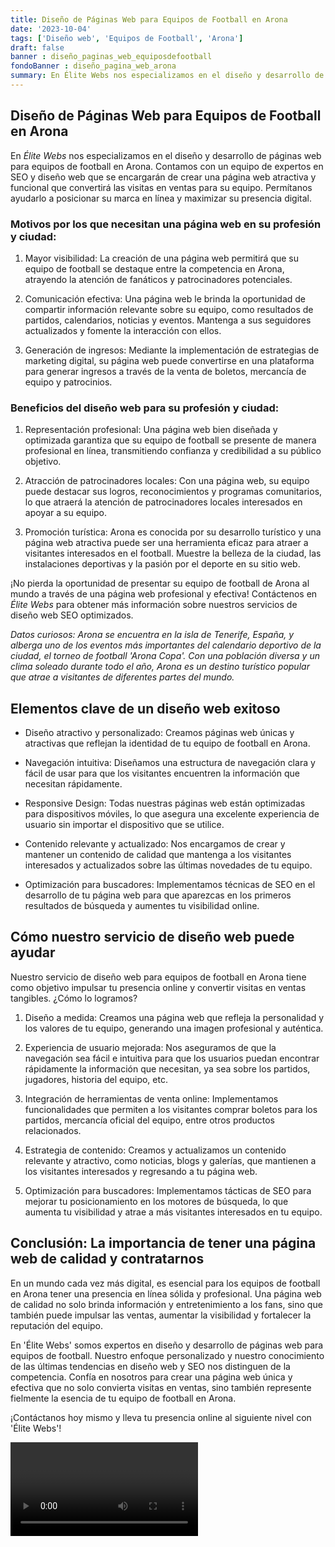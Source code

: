 ```yaml
---
title: Diseño de Páginas Web para Equipos de Football en Arona
date: '2023-10-04'
tags: ['Diseño web', 'Equipos de Football', 'Arona']
draft: false
banner : diseño_paginas_web_equiposdefootball
fondoBanner : diseño_pagina_web_arona
summary: En Élite Webs nos especializamos en el diseño y desarrollo de páginas web para equipos de football en Arona. Contamos con un equipo de expertos en SEO y diseño web que se encargarán de crear una página web atractiva y funcional que convertirá las visitas en ventas para su equipo. Permítanos ayudarlo a posicionar su marca en línea y maximizar su presencia digital.
---
```


## Diseño de Páginas Web para Equipos de Football en Arona

En *Élite Webs* nos especializamos en el diseño y desarrollo de páginas web para equipos de football en Arona. Contamos con un equipo de expertos en SEO y diseño web que se encargarán de crear una página web atractiva y funcional que convertirá las visitas en ventas para su equipo. Permítanos ayudarlo a posicionar su marca en línea y maximizar su presencia digital.

### Motivos por los que necesitan una página web en su profesión y ciudad:

1. Mayor visibilidad: La creación de una página web permitirá que su equipo de football se destaque entre la competencia en Arona, atrayendo la atención de fanáticos y patrocinadores potenciales.

2. Comunicación efectiva: Una página web le brinda la oportunidad de compartir información relevante sobre su equipo, como resultados de partidos, calendarios, noticias y eventos. Mantenga a sus seguidores actualizados y fomente la interacción con ellos.

3. Generación de ingresos: Mediante la implementación de estrategias de marketing digital, su página web puede convertirse en una plataforma para generar ingresos a través de la venta de boletos, mercancía de equipo y patrocinios.

### Beneficios del diseño web para su profesión y ciudad:

1. Representación profesional: Una página web bien diseñada y optimizada garantiza que su equipo de football se presente de manera profesional en línea, transmitiendo confianza y credibilidad a su público objetivo.

2. Atracción de patrocinadores locales: Con una página web, su equipo puede destacar sus logros, reconocimientos y programas comunitarios, lo que atraerá la atención de patrocinadores locales interesados en apoyar a su equipo.

3. Promoción turística: Arona es conocida por su desarrollo turístico y una página web atractiva puede ser una herramienta eficaz para atraer a visitantes interesados en el football. Muestre la belleza de la ciudad, las instalaciones deportivas y la pasión por el deporte en su sitio web.

¡No pierda la oportunidad de presentar su equipo de football de Arona al mundo a través de una página web profesional y efectiva! Contáctenos en *Élite Webs* para obtener más información sobre nuestros servicios de diseño web SEO optimizados.

*Datos curiosos: Arona se encuentra en la isla de Tenerife, España, y alberga uno de los eventos más importantes del calendario deportivo de la ciudad, el torneo de football 'Arona Copa'. Con una población diversa y un clima soleado durante todo el año, Arona es un destino turístico popular que atrae a visitantes de diferentes partes del mundo.*

<GifSeo />

<Cta />

## Elementos clave de un diseño web exitoso

- Diseño atractivo y personalizado: Creamos páginas web únicas y atractivas que reflejan la identidad de tu equipo de football en Arona.

- Navegación intuitiva: Diseñamos una estructura de navegación clara y fácil de usar para que los visitantes encuentren la información que necesitan rápidamente.

- Responsive Design: Todas nuestras páginas web están optimizadas para dispositivos móviles, lo que asegura una excelente experiencia de usuario sin importar el dispositivo que se utilice.

- Contenido relevante y actualizado: Nos encargamos de crear y mantener un contenido de calidad que mantenga a los visitantes interesados y actualizados sobre las últimas novedades de tu equipo.

- Optimización para buscadores: Implementamos técnicas de SEO en el desarrollo de tu página web para que aparezcas en los primeros resultados de búsqueda y aumentes tu visibilidad online.

## Cómo nuestro servicio de diseño web puede ayudar

Nuestro servicio de diseño web para equipos de football en Arona tiene como objetivo impulsar tu presencia online y convertir visitas en ventas tangibles. ¿Cómo lo logramos?

1. Diseño a medida: Creamos una página web que refleja la personalidad y los valores de tu equipo, generando una imagen profesional y auténtica.

2. Experiencia de usuario mejorada: Nos aseguramos de que la navegación sea fácil e intuitiva para que los usuarios puedan encontrar rápidamente la información que necesitan, ya sea sobre los partidos, jugadores, historia del equipo, etc.

3. Integración de herramientas de venta online: Implementamos funcionalidades que permiten a los visitantes comprar boletos para los partidos, mercancía oficial del equipo, entre otros productos relacionados.

4. Estrategia de contenido: Creamos y actualizamos un contenido relevante y atractivo, como noticias, blogs y galerías, que mantienen a los visitantes interesados y regresando a tu página web.

5. Optimización para buscadores: Implementamos tácticas de SEO para mejorar tu posicionamiento en los motores de búsqueda, lo que aumenta tu visibilidad y atrae a más visitantes interesados en tu equipo.

## Conclusión: La importancia de tener una página web de calidad y contratarnos

En un mundo cada vez más digital, es esencial para los equipos de football en Arona tener una presencia en línea sólida y profesional. Una página web de calidad no solo brinda información y entretenimiento a los fans, sino que también puede impulsar las ventas, aumentar la visibilidad y fortalecer la reputación del equipo.

En 'Élite Webs' somos expertos en diseño y desarrollo de páginas web para equipos de football. Nuestro enfoque personalizado y nuestro conocimiento de las últimas tendencias en diseño web y SEO nos distinguen de la competencia. Confía en nosotros para crear una página web única y efectiva que no solo convierta visitas en ventas, sino también represente fielmente la esencia de tu equipo de football en Arona.

¡Contáctanos hoy mismo y lleva tu presencia online al siguiente nivel con 'Élite Webs'!

<Video />

<CtaBot job='Equipos de Football' city='Arona'/>

<Gmaps query='Arona+españa+maps' />